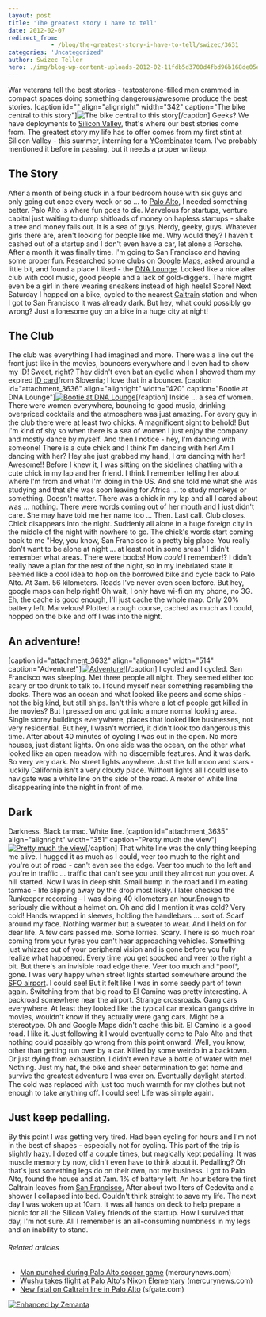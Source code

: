 ```yaml
---
layout: post
title: 'The greatest story I have to tell'
date: 2012-02-07
redirect_from: 
            - /blog/the-greatest-story-i-have-to-tell/swizec/3631
categories: 'Uncategorized'
author: Swizec Teller
hero: ./img/blog-wp-content-uploads-2012-02-11fdb5d3700d4fbd96b168de05ed2c21_77.jpg
---
```

War veterans tell the best stories - testosterone-filled men crammed in compact spaces doing something dangerous/awesome produce the best stories. \[caption id="" align="alignright" width="342" caption="The bike central to this story"]![The bike central to this story](./img/blog-wp-content-uploads-2012-02-11fdb5d3700d4fbd96b168de05ed2c21_77.jpg "The bike central to this story")\[/caption] Geeks? We have deployments to [Silicon Valley](<http://maps.google.com/maps?ll=37.37,-122.04&spn=1.0,1.0&q=37.37,-122.04 (Silicon%20Valley)&t=h> "Silicon Valley"), that's where our best stories come from. The greatest story my life has to offer comes from my first stint at Silicon Valley - this summer, interning for a [YCombinator](http://www.ycombinator.com "Y Combinator") team. I've probably mentioned it before in passing, but it needs a proper writeup.

## The Story

After a month of being stuck in a four bedroom house with six guys and only going out once every week or so ... to [Palo Alto](<http://maps.google.com/maps?ll=37.4291666667,-122.138055556&spn=0.1,0.1&q=37.4291666667,-122.138055556 (Palo%20Alto%2C%20California)&t=h> "Palo Alto, California"), I needed something better. Palo Alto is where fun goes to die. Marvelous for startups, venture capital just waiting to dump shitloads of money on hapless startups - shake a tree and money falls out. It is a sea of guys. Nerdy, geeky, guys. Whatever girls there are, aren't looking for people like me. Why would they? I haven't cashed out of a startup and I don't even have a car, let alone a Porsche. After a month it was finally time. I'm going to San Francisco and having some proper fun. Researched some clubs on [Google Maps](http://maps.google.com "Google Maps"), asked around a little bit, and found a place I liked - the [DNA Lounge](<http://maps.google.com/maps?ll=37.7710083333,-122.412694444&spn=0.01,0.01&q=37.7710083333,-122.412694444 (DNA%20Lounge)&t=h> "DNA Lounge"). Looked like a nice alter club with cool music, good people and a lack of gold-diggers. There might even be a girl in there wearing sneakers instead of high heels! Score! Next Saturday I hopped on a bike, cycled to the nearest [Caltrain](http://en.wikipedia.org/wiki/Caltrain "Caltrain") station and when I got to San Francisco it was already dark. But hey, what could possibly go wrong? Just a lonesome guy on a bike in a huge city at night!

## The Club

The club was everything I had imagined and more. There was a line out the front just like in the movies, bouncers everywhere and I even had to show my ID! Sweet, right? They didn't even bat an eyelid when I showed them my expired [ID card](http://en.wikipedia.org/wiki/Identity_document "Identity document")from Slovenia; I love that in a bouncer. \[caption id="attachment_3636" align="alignright" width="420" caption="Bootie at DNA Lounge"][![Bootie at DNA Lounge](http://swizec.com/blog/wp-content/uploads/2012/02/1074032723_aJTtC-M.jpeg "Bootie at DNA Lounge")](./img/blog-wp-content-uploads-2012-02-1074032723_aJTtC-M.jpg)\[/caption] Inside ... a sea of women. There were women everywhere, bouncing to good music, drinking overpriced cocktails and the atmosphere was just amazing. For every guy in the club there were at least two chicks. A magnificent sight to behold! But I'm kind of shy so when there is a sea of women I just enjoy the company and mostly dance by myself. And then I notice - hey, I'm dancing with someone! There is a cute chick and I think I'm dancing with her! Am I dancing with her? Hey she just grabbed my hand, I _am_ dancing with her! Awesome!! Before I knew it, I was sitting on the sidelines chatting with a cute chick in my lap and her friend. I think I remember telling her about where I'm from and what I'm doing in the US. And she told me what she was studying and that she was soon leaving for Africa ... to study monkeys or something. Doesn't matter. There was a chick in my lap and all I cared about was ... nothing. There were words coming out of her mouth and I just didn't care. She may have told me her name too ... Then. Last call. Club closes. Chick disappears into the night. Suddenly all alone in a huge foreign city in the middle of the night with nowhere to go. The chick's words start coming back to me "Hey, you know, San Francisco is a pretty big place. You really don't want to be alone at night ... at least not in some areas" I didn't remember what areas. There were boobs! How _could_ I remember!? I didn't really have a plan for the rest of the night, so in my inebriated state it seemed like a cool idea to hop on the borrowed bike and cycle back to Palo Alto. At 3am. 56 kilometers. Roads I've never even seen before. But hey, google maps can help right! Oh wait, I only have wi-fi on my phone, no 3G. Eh, the cache is good enough, I'll just cache the whole map. Only 20% battery left. Marvelous! Plotted a rough course, cached as much as I could, hopped on the bike and off I was into the night.

## An adventure!

\[caption id="attachment_3632" align="alignnone" width="514" caption="Adventure!"][![Adventure!](http://swizec.com/blog/wp-content/uploads/2012/02/Screen-Shot-2012-02-07-at-4.47.27-PM.png "Adventure!")](./img/blog-wp-content-uploads-2012-02-Screen-Shot-2012-02-07-at-4.47.27-PM.png)\[/caption] I cycled and I cycled. San Francisco was sleeping. Met three people all night. They seemed either too scary or too drunk to talk to. I found myself near something resembling the docks. There was an ocean and what looked like peers and some ships - not the big kind, but still ships. Isn't this where a lot of people get killed in the movies? But I pressed on and got into a more normal looking area. Single storey buildings everywhere, places that looked like businesses, not very residential. But hey, I wasn't worried, it didn't look too dangerous this time. After about 40 minutes of cycling I was out in the open. No more houses, just distant lights. On one side was the ocean, on the other what looked like an open meadow with no discernible features. And it was dark. So very very dark. No street lights anywhere. Just the full moon and stars - luckily California isn't a very cloudy place. Without lights all I could use to navigate was a white line on the side of the road. A meter of white line disappearing into the night in front of me.

## Dark

Darkness. Black tarmac. White line. \[caption id="attachment_3635" align="alignright" width="351" caption="Pretty much the view"][![Pretty much the view](http://swizec.com/blog/wp-content/uploads/2012/02/IMGP2951_thumb1.jpeg "Pretty much the view")](./img/blog-wp-content-uploads-2012-02-IMGP2951_thumb1.jpg)\[/caption] That white line was the only thing keeping me alive. I hugged it as much as I could, veer too much to the right and you're out of road - can't even see the edge. Veer too much to the left and you're in traffic ... traffic that can't see you until they almost run you over. A hill started. Now I was in deep shit. Small bump in the road and I'm eating tarmac - life slipping away by the drop most likely. I later checked the Runkeeper recording - I was doing 40 kilometers an hour.Enough to seriously die without a helmet on. Oh and did I mention it was cold? Very cold! Hands wrapped in sleeves, holding the handlebars ... sort of. Scarf around my face. Nothing warmer but a sweater to wear. And I held on for dear life. A few cars passed me. Some lorries. Scary. There is so much roar coming from your tyres you can't hear approaching vehicles. Something just whizzes out of your peripheral vision and is gone before you fully realize what happened. Every time you get spooked and veer to the right a bit. But there's an invisible road edge there. Veer too much and \*poof\*, gone. I was very happy when street lights started somewhere around the [SFO airport](<http://maps.google.com/maps?ll=37.6188888889,-122.375&spn=0.03,0.03&q=37.6188888889,-122.375 (San%20Francisco%20International%20Airport)&t=h> "San Francisco International Airport"). I could see! But it felt like I was in some seedy part of town again. Switching from that big road to El Camino was pretty interesting. A backroad somewhere near the airport. Strange crossroads. Gang cars everywhere. At least they looked like the typical car mexican gangs drive in movies, wouldn't know if they actually were gang cars. Might be a stereotype. Oh and Google Maps didn't cache this bit. El Camino is a good road. I like it. Just following it I would eventually come to Palo Alto and that nothing could possibly go wrong from this point onward. Well, you know, other than getting run over by a car. Killed by some weirdo in a backtown. Or just dying from exhaustion. I didn't even have a bottle of water with me! Nothing. Just my hat, the bike and sheer determination to get home and survive the greatest adventure I was ever on. Eventually daylight started. The cold was replaced with just too much warmth for my clothes but not enough to take anything off. I could see! Life was simple again.

## Just keep pedalling.

By this point I was getting very tired. Had been cycling for hours and I'm not in the best of shapes - especially not for cycling. This part of the trip is slightly hazy. I dozed off a couple times, but magically kept pedalling. It was muscle memory by now, didn't even have to think about it. Pedalling? Oh that's just something legs do on their own, not my business. I got to Palo Alto, found the house and at 7am. 1% of battery left. An hour before the first Caltrain leaves from [San Francisco.](<http://maps.google.com/maps?ll=37.7793,-122.4192&spn=0.1,0.1&q=37.7793,-122.4192 (San%20Francisco)&t=h> "San Francisco") After about two liters of Cedevita and a shower I collapsed into bed. Couldn't think straight to save my life. The next day I was woken up at 10am. It was all hands on deck to help prepare a picnic for all the Silicon Valley friends of the startup. How I survived that day, I'm not sure. All I remember is an all-consuming numbness in my legs and an inability to stand.

###### Related articles

- [Man punched during Palo Alto soccer game](http://www.mercurynews.com/breaking-news/ci_19906706) (mercurynews.com)
- [Wushu takes flight at Palo Alto's Nixon Elementary](http://www.mercurynews.com/peninsula/ci_19741327) (mercurynews.com)
- [New fatal on Caltrain line in Palo Alto](http://www.sfgate.com/cgi-bin/article.cgi?f=/c/a/2011/11/26/BA2L1M4JH5.DTL) (sfgate.com)

[![Enhanced by Zemanta](http://img.zemanta.com/zemified_e.png?x-id=f5c50df4-886a-4fc9-a03d-118a1963b574)](http://www.zemanta.com/ "Enhanced by Zemanta")